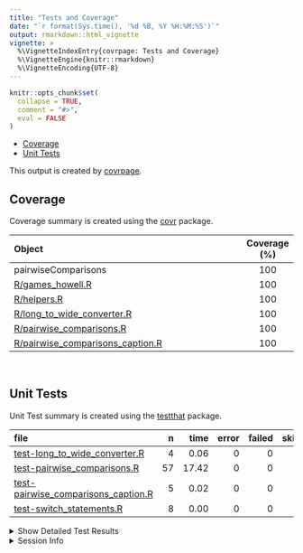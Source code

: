 ```yaml
---
title: "Tests and Coverage"
date: "`r format(Sys.time(), '%d %B, %Y %H:%M:%S')`"
output: rmarkdown::html_vignette
vignette: >
  %\VignetteIndexEntry{covrpage: Tests and Coverage}
  %\VignetteEngine{knitr::rmarkdown}
  %\VignetteEncoding{UTF-8}
---
```

  
```r
knitr::opts_chunk$set(
  collapse = TRUE,
  comment = "#>",
  eval = FALSE
)
```

<!--- Placeholder for tests/README.md Do Not Edit--->
  - [Coverage](#coverage)
  - [Unit Tests](#unit-tests)

This output is created by
[covrpage](https://github.com/metrumresearchgroup/covrpage).

## Coverage

Coverage summary is created using the
[covr](https://github.com/r-lib/covr) package.

| Object                                                                    | Coverage (%) |
| :------------------------------------------------------------------------ | :----------: |
| pairwiseComparisons                                                       |     100      |
| [R/games\_howell.R](https://github.com/IndrajeetPatil/pairwiseComparisons/tree/master/R/games_howell.R)                                  |     100      |
| [R/helpers.R](https://github.com/IndrajeetPatil/pairwiseComparisons/tree/master/R/helpers.R)                                             |     100      |
| [R/long\_to\_wide\_converter.R](https://github.com/IndrajeetPatil/pairwiseComparisons/tree/master/R/long_to_wide_converter.R)            |     100      |
| [R/pairwise\_comparisons.R](https://github.com/IndrajeetPatil/pairwiseComparisons/tree/master/R/pairwise_comparisons.R)                  |     100      |
| [R/pairwise\_comparisons\_caption.R](https://github.com/IndrajeetPatil/pairwiseComparisons/tree/master/R/pairwise_comparisons_caption.R) |     100      |

<br>

## Unit Tests

Unit Test summary is created using the
[testthat](https://github.com/r-lib/testthat) package.

| file                                                                                  |  n |  time | error | failed | skipped | warning |
| :------------------------------------------------------------------------------------ | -: | ----: | ----: | -----: | ------: | ------: |
| [test-long\_to\_wide\_converter.R](https://github.com/IndrajeetPatil/pairwiseComparisons/tree/master/tests/testthat/test-long_to_wide_converter.R)            |  4 |  0.06 |     0 |      0 |       0 |       0 |
| [test-pairwise\_comparisons.R](https://github.com/IndrajeetPatil/pairwiseComparisons/tree/master/tests/testthat/test-pairwise_comparisons.R)                  | 57 | 17.42 |     0 |      0 |       0 |       0 |
| [test-pairwise\_comparisons\_caption.R](https://github.com/IndrajeetPatil/pairwiseComparisons/tree/master/tests/testthat/test-pairwise_comparisons_caption.R) |  5 |  0.02 |     0 |      0 |       0 |       0 |
| [test-switch\_statements.R](https://github.com/IndrajeetPatil/pairwiseComparisons/tree/master/tests/testthat/test-switch_statements.R)                        |  8 |  0.00 |     0 |      0 |       0 |       0 |

<details closed>

<summary> Show Detailed Test Results </summary>

| file                                                                                          | context                        | test                                                               | status |  n | time |
| :-------------------------------------------------------------------------------------------- | :----------------------------- | :----------------------------------------------------------------- | :----- | -: | ---: |
| [test-long\_to\_wide\_converter.R](https://github.com/IndrajeetPatil/pairwiseComparisons/tree/master/tests/testthat/test-long_to_wide_converter.R#L26)                | long\_to\_wide\_converter      | long\_to\_wide\_converter works                                    | PASS   |  4 | 0.06 |
| [test-pairwise\_comparisons.R](https://github.com/IndrajeetPatil/pairwiseComparisons/tree/master/tests/testthat/test-pairwise_comparisons.R#L67)                      | pairwise\_comparisons          | `pairwise_comparisons()` works for between-subjects design         | PASS   | 18 | 8.55 |
| [test-pairwise\_comparisons.R](https://github.com/IndrajeetPatil/pairwiseComparisons/tree/master/tests/testthat/test-pairwise_comparisons.R#L185_L196)                | pairwise\_comparisons          | `pairwise_comparisons()` works for within-subjects design          | PASS   | 15 | 0.17 |
| [test-pairwise\_comparisons.R](https://github.com/IndrajeetPatil/pairwiseComparisons/tree/master/tests/testthat/test-pairwise_comparisons.R#L299)                     | pairwise\_comparisons          | `pairwise_comparisons()` messages are correct for between-subjects | PASS   |  9 | 7.95 |
| [test-pairwise\_comparisons.R](https://github.com/IndrajeetPatil/pairwiseComparisons/tree/master/tests/testthat/test-pairwise_comparisons.R#L378)                     | pairwise\_comparisons          | `pairwise_comparisons()` messages are correct for within-subjects  | PASS   |  7 | 0.19 |
| [test-pairwise\_comparisons.R](https://github.com/IndrajeetPatil/pairwiseComparisons/tree/master/tests/testthat/test-pairwise_comparisons.R#L456)                     | pairwise\_comparisons          | dropped levels are not included                                    | PASS   |  5 | 0.53 |
| [test-pairwise\_comparisons.R](https://github.com/IndrajeetPatil/pairwiseComparisons/tree/master/tests/testthat/test-pairwise_comparisons.R#L480)                     | pairwise\_comparisons          | check if everything works fine with irregular factor level names   | PASS   |  3 | 0.03 |
| [test-pairwise\_comparisons\_caption.R](https://github.com/IndrajeetPatil/pairwiseComparisons/tree/master/tests/testthat/test-pairwise_comparisons_caption.R#L46_L57) | pairwise\_comparisons\_caption | `pairwise_comparisons_caption()` works                             | PASS   |  5 | 0.02 |
| [test-switch\_statements.R](https://github.com/IndrajeetPatil/pairwiseComparisons/tree/master/tests/testthat/test-switch_statements.R#L8)                             | switch statements              | switch for p adjustment works                                      | PASS   |  8 | 0.00 |

</details>

<details>

<summary> Session Info </summary>

| Field    | Value                            |
| :------- | :------------------------------- |
| Version  | R version 3.6.1 (2019-07-05)     |
| Platform | x86\_64-w64-mingw32/x64 (64-bit) |
| Running  | Windows 10 x64 (build 16299)     |
| Language | English\_United States           |
| Timezone | America/New\_York                |

| Package  | Version |
| :------- | :------ |
| testthat | 2.2.1   |
| covr     | 3.3.0   |
| covrpage | 0.0.70  |

</details>

<!--- Final Status : pass --->
